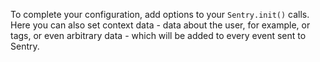 To complete your configuration, add <PlatformLink to="/configuration/options/">options</PlatformLink> to your `Sentry.init()` calls.
Here you can also set context data - data about the <PlatformLink to="/enriching-events/identify-user/">user</PlatformLink>, for example, or <PlatformLink to="/enriching-events/tags/">tags</PlatformLink>, or even <PlatformLink to="/enriching-events/context/">arbitrary data</PlatformLink> - which will be added to every event sent to Sentry.
